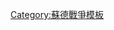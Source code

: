 {{Campaign
|name=[[羅馬尼亞戰役 (第二次世界大戰)|羅馬尼亞戰役 (1944年)]]
|raw_name=Campaignbox Balkans 1944
|battles= [[第一次雅西-奇西瑙攻勢|第一次雅西-奇西瑙]] <small>([[第一次特爾古弗魯莫斯戰役|第一次特爾古弗魯莫斯]]</small> &mdash; <small>[[波杜伊洛阿耶伊戰役|波杜伊洛阿耶伊]]</small> &mdash; <small>[[第二次特爾古弗魯莫斯戰役|第二次特爾古弗魯莫斯]])</small>&mdash; [[雅西-奇西瑙攻勢 (1944年8月)|第二次雅西-奇西瑙]]&mdash; [[圖爾達戰役|圖爾達]] &mdash; [[保利斯戰役|保利斯]]}}<noinclude>[[Category:蘇德戰爭模板]]
</noinclude>
